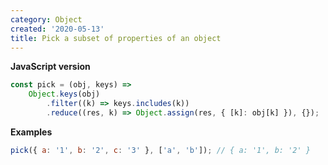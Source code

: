 ```yaml
---
category: Object
created: '2020-05-13'
title: Pick a subset of properties of an object
---
```


**JavaScript version**

```js
const pick = (obj, keys) =>
    Object.keys(obj)
        .filter((k) => keys.includes(k))
        .reduce((res, k) => Object.assign(res, { [k]: obj[k] }), {});
```

**Examples**

```js
pick({ a: '1', b: '2', c: '3' }, ['a', 'b']); // { a: '1', b: '2' }
```
